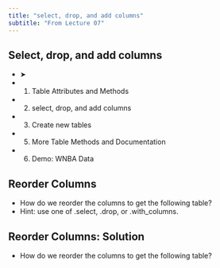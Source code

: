 ```yaml
---
title: "select, drop, and add columns"
subtitle: "From Lecture 07"
---
```


## Select, drop, and add columns

- ➤
- 1. Table Attributes and Methods
- 2. select, drop, and add columns
- 3. Create new tables
- 5. More Table Methods and Documentation
- 6. Demo: WNBA Data

## Reorder Columns

- How do we reorder the columns to get the following table?
- Hint: use one of .select, .drop, or .with\_columns.

## Reorder Columns: Solution

- How do we reorder the columns to get the following table?


